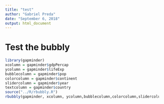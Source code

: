 ```yaml
---
title: "test"
author: "Gabriel Preda"
date: "September 6, 2018"
output: html_document
---
```



# Test the bubbly 


```r
library(gapminder)
xcolumn = gapminder$gdpPercap
ycolumn = gapminder$lifeExp
bubblecolumn = gapminder$pop
colorcolumn = gapminder$continent
slidercolumn = gapminder$year
textcolumn = gapminder$country
source("../R/rbubbly.R")
rbubbly(gapminder, xcolumn, ycolumn,bubblecolumn,colorcolumn,slidercolumn,textcolumn)
```
